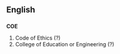 ==English==
==={{initialism}}===
'''COE'''

#Code of Ethics (?)
#College of Education or Engineering (?)